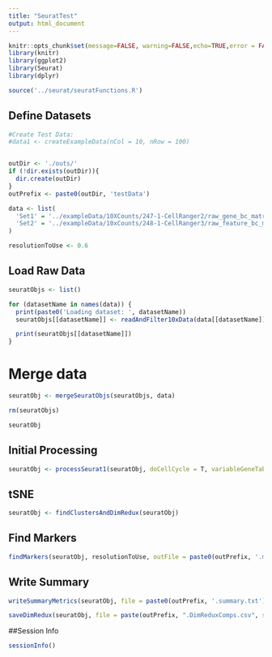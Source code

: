 ```yaml
---
title: "SeuratTest"
output: html_document
---
```



```r

knitr::opts_chunk$set(message=FALSE, warning=FALSE,echo=TRUE,error = FALSE)
library(knitr)
library(ggplot2)
library(Seurat)
library(dplyr)

source('../seurat/seuratFunctions.R')

```

## Define Datasets


```r

#Create Test Data:
#data1 <- createExampleData(nCol = 10, nRow = 100)


outDir <- './outs/'
if (!dir.exists(outDir)){
  dir.create(outDir)
}
outPrefix <- paste0(outDir, 'testData')

data <- list(
  'Set1' = '../exampleData/10XCounts/247-1-CellRanger2/raw_gene_bc_matrices/cellRanger-3204293',
  'Set2' = '../exampleData/10xCounts/248-1-CellRanger3/raw_feature_bc_matrix'
)

resolutionToUse <- 0.6


```


## Load Raw Data


```r


seuratObjs <- list()

for (datasetName in names(data)) {
  print(paste0('Loading dataset: ', datasetName))
  seuratObjs[[datasetName]] <- readAndFilter10xData(data[[datasetName]], datasetName)

  print(seuratObjs[[datasetName]])
}


```

# Merge data

```r

seuratObj <- mergeSeuratObjs(seuratObjs, data)

rm(seuratObjs)

seuratObj

```

## Initial Processing

```r


seuratObj <- processSeurat1(seuratObj, doCellCycle = T, variableGeneTable = 'variableGenes.txt')


```


## tSNE

```r

seuratObj <- findClustersAndDimRedux(seuratObj)


```

## Find Markers

```r

findMarkers(seuratObj, resolutionToUse, outFile = paste0(outPrefix, '.markers.txt'), saveFileMarkers = paste0(outPrefix, '.markers.rds'))


```

## Write Summary

```r

writeSummaryMetrics(seuratObj, file = paste0(outPrefix, '.summary.txt'))

saveDimRedux(seuratObj, file = paste(outPrefix, ".DimReduxComps.csv", sep=""))

```
##Session Info

```r

sessionInfo()

```